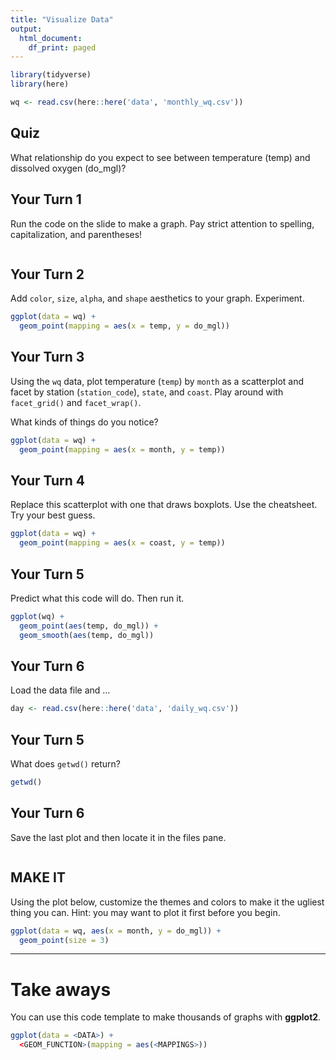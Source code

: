 ```yaml
---
title: "Visualize Data"
output:
  html_document:
    df_print: paged
---
```


<!-- This file was adapted from the orignal work at https://github.com/rstudio/master-the-tidyverse by RStudio. -->

```r
library(tidyverse)
library(here)
```


```r
wq <- read.csv(here::here('data', 'monthly_wq.csv')) 

```

## Quiz

What relationship do you expect to see between temperature (temp) and dissolved oxygen (do_mgl)?

## Your Turn 1

Run the code on the slide to make a graph. Pay strict attention to spelling, capitalization, and parentheses!

```r


```

## Your Turn 2

Add `color`, `size`, `alpha`, and `shape` aesthetics to your graph. Experiment.  

```r
ggplot(data = wq) + 
  geom_point(mapping = aes(x = temp, y = do_mgl))

```

## Your Turn 3

Using the `wq` data, plot temperature (`temp`) by `month` as a scatterplot and facet by station (`station_code`), `state`, and `coast`. 
Play around with `facet_grid()` and `facet_wrap()`. 

What kinds of things do you notice?

```r
ggplot(data = wq) +
  geom_point(mapping = aes(x = month, y = temp))

```

## Your Turn 4

Replace this scatterplot with one that draws boxplots. Use the cheatsheet. Try your best guess.

```r
ggplot(data = wq) +
  geom_point(mapping = aes(x = coast, y = temp))

```

## Your Turn 5

Predict what this code will do. Then run it.

```r
ggplot(wq) +
  geom_point(aes(temp, do_mgl)) +
  geom_smooth(aes(temp, do_mgl)) 

```

## Your Turn 6

Load the data file and ...

```r
day <- read.csv(here::here('data', 'daily_wq.csv'))

```











## Your Turn 5

What does `getwd()` return?

```r
getwd()
```

## Your Turn 6

Save the last plot and then locate it in the files pane.

```r

```

## MAKE IT

Using the plot below, customize the themes and colors to make it the ugliest thing you can. Hint: you may want to plot it first before you begin.

``` r
ggplot(data = wq, aes(x = month, y = do_mgl)) +
  geom_point(size = 3) 
```

***

# Take aways

You can use this code template to make thousands of graphs with **ggplot2**.

```r
ggplot(data = <DATA>) +
  <GEOM_FUNCTION>(mapping = aes(<MAPPINGS>))
```
